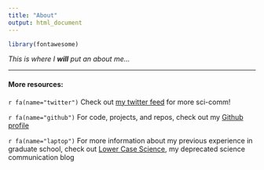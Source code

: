 ```yaml
---
title: "About"
output: html_document
---
```

```r
library(fontawesome)
```

_This is where I **will** put an about me..._

***

#### More resources:
`r fa(name="twitter")` Check out [my twitter feed](https://twitter.com/BaronvonUrchin)  for more sci-comm!

`r fa(name="github")` For code, projects, and repos, check out my [Github profile](https://github.com/mspector13)

`r fa(name="laptop")` For more information about my previous experience in graduate school, check out [Lower Case Science](https://lowercasescience.weebly.com/), my deprecated science communication blog 